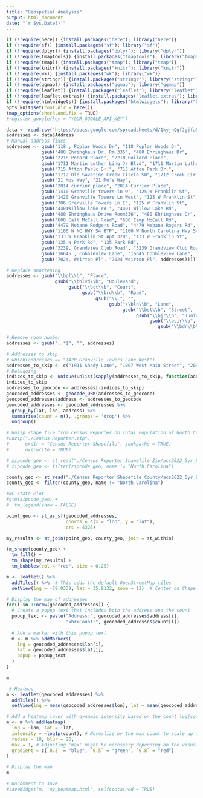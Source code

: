 ```yaml
---
title: "Geospatial Analysis"
output: html_document
date: "`r Sys.Date()`"
---
```


```r
if (!require(here)) {install.packages("here"); library("here")}
if (!require(sf)) {install.packages("sf"); library("sf")}
if (!require(dplyr)) {install.packages("dplyr"); library("dplyr")}
if (!require(tmaptools)) {install.packages("tmaptools"); library("tmaptools")}
if (!require(tmap)) {install.packages("tmap"); library("tmap")}
if (!require(knitr)) {install.packages("knitr"); library("knitr")}
if (!require(wk)) {install.packages("wk"); library("wk")}
if (!require(stringr)) {install.packages("stringr"); library("stringr")}
if (!require(ggmap)) {install.packages("ggmap"); library("ggmap")}
if (!require(leaflet)) {install.packages("leaflet"); library("leaflet")}
if (!require(leaflet.extras)) {install.packages("leaflet.extras"); library("leaflet.extras")}
if (!require(htmlwidgets)) {install.packages("htmlwidgets"); library("htmlwidgets")}
opts_knit$set(root.dir = here())
tmap_options(check.and.fix = TRUE)
#register_google(key = "YOUR_GOOGLE_API_KEY")
```

```r
data <- read.csv('https://docs.google.com/spreadsheets/d/1kyjhQgfJgjfa5oAv-OlMLq8v71UiFE458jQzezw1Buk/export?format=csv&gid=0')
addresses <- data$Address
# Manual address fixes
addresses <- gsub("118 , Poplar Woods Dr", "118 Poplar Woods Dr", 
             gsub("480 Ehringhaus Dr, Rm 335", "480 Ehringhaus Dr", 
             gsub("2218 Ponard Place", "2218 Pollard Place", 
             gsub("1711 Martin Luther Ling Jr Blvd", "1711 Martin Luther King Jr Boulevard",
             gsub("715 Afton Parlc Dr.", "715 Afton Park Dr.",
             gsub("1712 Old Savarino Creek Circle SW", "1712 Creek Cir SW",
             gsub("21 Mos Way", "21 Mo's Way",
             gsub("2014 curriur place", "2014 Currier Place",
             gsub("1410 Granville towers ln w", "125 W Franklin St",
             gsub("1420 Granville Towers Ln West", "125 W Franklin St",
             gsub("706 Granville Towers Ln E", "125 W Franklin St",
             gsub("4401Willow lake rd ", "4401 Willow Lake Rd",
             gsub("480 Ehringhaus Drive Room336", "480 Ehringhaus Dr",
             gsub("600 Call McCall Road", "600 Camp McCall Rd",
             gsub("4479 Mebane Rodgers Road", "4479 Mebane Rogers Rd",
             gsub("1100 W NC HWY 54 BYP", "1100 W North Carolina Hwy 54 Bypass",
             gsub("133 W Franklin St Apt 320", "133 W Franklin St",  
             gsub("135 N Park Rd", "135 Park Rd",  
             gsub("3239, Grandview Club Road", "3239 Grandview Club Road", 
             gsub("16645 , Cobbleview Lane", "16645 Cobbleview Lane",
             gsub("7024, Weirton Pl", "7024 Weirton Pl", addresses)))))))))))))))))))))

# Replace shortening
addresses <- gsub("\\bpl\\b", "Place", 
                  gsub("\\bblvd\\b", "Boulevard", 
                       gsub("\\bct\\b", "Court", 
                            gsub("\\brd\\b", "Road", 
                                 gsub("\\.", "", 
                                      gsub("\\bln\\b", "Lane", 
                                           gsub("\\bst\\b", "Street", 
                                                gsub("\\bjr\\b", "Junior",
                                                     gsub("\\bcir\\b", "Circle",
                                                        gsub("\\bdr\\b", "Drive", addresses, ignore.case = TRUE), ignore.case = TRUE), ignore.case = TRUE), ignore.case = TRUE), ignore.case = TRUE), ignore.case = TRUE), ignore.case = TRUE), ignore.case = TRUE), ignore.case = TRUE), ignore.case = TRUE)

# Remove room number
addresses <- gsub(",.*$", "", addresses)

# Addresses to skip
# which(addresses == "1420 Granville Towers Lane West")
addresses_to_skip <- c("1911 Shady Lane", "1007 West Main Street", "209 North Street", "102 N Main Street", "5539 Peden Point Road", "1214 Broad Street", "1100 W North Carolina Hwy 54 Bypass", "135 Park Road", "220 Elizabeth Street", "202 Maple Avenue", "600 N Franklin Street")
# Debugging
indices_to_skip <- unique(unlist(sapply(addresses_to_skip, function(addr) grep(addr, addresses))))
indices_to_skip
addresses_to_geocode <- addresses[-indices_to_skip]
geocoded_addresses <- geocode_OSM(addresses_to_geocode)
geocoded_addresses$address <- addresses_to_geocode
geocoded_addresses <- geocoded_addresses %>%
  group_by(lat, lon, address) %>%
  summarise(count = n(), .groups = 'drop') %>%
  ungroup()

# Unzip shape file from Census Reporter on Total Population of North Carolina
#unzip("./Census Reporter.zip",
#      exdir = "Census Reporter Shapefile", junkpaths = TRUE,
#      overwrite = TRUE)

# zipcode_geo <- st_read("./Census Reporter Shapefile Zip/acs2022_5yr_B01003_86000US28210.shp")
# zipcode_geo <- filter(zipcode_geo, name != "North Carolina")

county_geo <- st_read("./Census Reporter Shapefile County/acs2022_5yr_B01003_05000US37063.shp")
county_geo <- filter(county_geo, name != "North Carolina")

#NC State Plot
#qtm(zipcode_geo) +
#  tm_legend(show = FALSE)

point_geo <- st_as_sf(geocoded_addresses,
                      coords = c(x = "lon", y = "lat"),
                      crs = 4326)

my_results <- st_join(point_geo, county_geo, join = st_within)

tm_shape(county_geo) +
  tm_fill() + 
  tm_shape(my_results) +
  tm_bubbles(col = "red", size = 0.25)

m <- leaflet() %>%
  addTiles() %>%  # This adds the default OpenStreetMap tiles
  setView(lng = -79.0339, lat = 35.9132, zoom = 12)  # Center on Chapel Hill, NC (example)

# Display the map of addresses
for(i in 1:nrow(geocoded_addresses)) {
  # Create a popup text that includes both the address and the count
  popup_text <- paste("Address:", geocoded_addresses$address[i],
                      "<br>Count:", geocoded_addresses$count[i])
  
  # Add a marker with this popup text
  m <- m %>% addMarkers(
    lng = geocoded_addresses$lon[i], 
    lat = geocoded_addresses$lat[i], 
    popup = popup_text
  )
}

m

 # Heatmap
m <- leaflet(geocoded_addresses) %>% 
  addTiles() %>% 
  setView(lng = mean(geocoded_addresses$lon), lat = mean(geocoded_addresses$lat), zoom = 10)

# Add a heatmap layer with dynamic intensity based on the count log(count + 1) to account for 0
m <- m %>% addHeatmap(
  lng = ~lon, lat = ~lat, 
  intensity = ~log1p(count), # Normalize by the max count to scale up the intensity of the highest occurrence
  radius = 10, blur = 20,
  max = 1, # Adjusting 'max' might be necessary depending on the visual outcome
  gradient = c(`0.3` = "blue", `0.5` = "green", `0.8` = "red")
)

# Display the map
m

# Uncomment to save
#saveWidget(m, 'my_heatmap.html', selfcontained = TRUE)
```